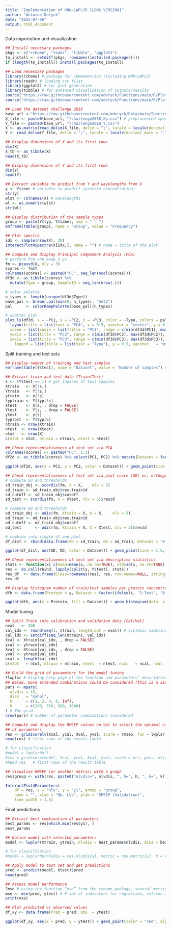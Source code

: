 ```yaml
---
title: "Implementation of KNN-LWPLSR [LONG VERSION]"
author: "Antoine Deryck"
date: "2025-07-06"
output: html_document
---
```


Data importation and visualization
```r
## Install necessary packages
pkgs <- c("rchemo", "readr", "tibble", "ggplot2")
to_install <- setdiff(pkgs, rownames(installed.packages()))
if (length(to_install)) install.packages(to_install)

## Load necessary packages
library(rchemo) # package for chemometrics (including KNN-LWPLS)  
library(readr) # loading csv files 
library(ggplot2) # for plot generation 
library(tibble) # for enhanced visualisation of outputs/results 
source("https://raw.githubusercontent.com/aderyck/Functions/main/R/Plotting_tools/InteractPlot4Spectra.R") # function for interactive plots of spectra, based on plotly and hosted on Github
source("https://raw.githubusercontent.com/aderyck/Functions/main/R/Plotting_tools/InteractPlot4Parameters.R") # function for interactive plots for parameter selection, based on plotly and hosted on Github

## Load the dataset challenge 2018
base_url <-"https://raw.githubusercontent.com/aderyck/Data/main/Spectroscopy/Challenge/Challenge2018" # GitHub folder where csv files are stored
X_file <- paste0(base_url, "/challenge2018_Xp.csv") # preprocessed spectra
Y_file <- paste0(base_url, "/challenge2018_Y.csv")
X <- as.matrix(read_delim(X_file, delim = ";", locale = locale(decimal_mark = "."), col_names = TRUE, col_types = cols(.default = col_double())))
Y <- read_delim(Y_file, delim = ";", locale = locale(decimal_mark = "."), col_names = TRUE, show_col_types = FALSE)

## Display dimensions of X and its first rows
dim(X)
X_tb <- as_tibble(X)
head(X_tb)

## Display dimensions of Y and its first rows
dim(Y)
head(Y) 

## Extract variable to predict from Y and wavelengths from X
y <- Y$conc # variable to predict (protein concentration)
str(y)
wlst <- colnames(X) # wavelengths
wl <- as.numeric(wlst)
str(wl)

## Display distribution of the sample types 
group <- paste(Y$typ, Y$label, sep = " - ")
enframe(table(group), name = "Group", value = "Frequency")

## Plot spectra 
idx <- sample(nrow(X), 30)
InteractPlot4Spectra(X[idx,], name = "") # name = title of the plot

## Compute and display Principal Component Analysis (PCA) 
# perform PCA and keep 3 pc
fm <- pcasvd(X, nlv = 3)
scores <- fm$T
colnames(scores) <- paste0("PC", seq_len(ncol(scores)))
df3d <- as_tibble(scores) %>%
  mutate(Type = group, SampleID = seq_len(nrow(.)))

# color palette
n_types <- length(unique(df3d$Type))
base_pal <- brewer.pal(min(8, n_types), "Set2")
pal      <- colorRampPalette(base_pal)(n_types)

# scatter plot
plot_ly(df3d, x = ~PC1, y = ~PC2, z = ~PC3, color = ~Type, colors = pal, type = "scatter3d", mode = "markers", marker = list(size = 2), hoverinfo = "text", text = ~paste("Sample:", SampleID)) %>%
  layout(title = list(text = "PCA", x = 0.5, xanchor = "center", y = 0.90, yanchor = "top"),
  scene = list(xaxis = list(title = "PC1", range = c(min(df3d$PC1), max(df3d$PC1)), zeroline = FALSE, showline = TRUE, mirror = TRUE),
  yaxis = list(title = "PC2", range = c(min(df3d$PC2), max(df3d$PC2)), zeroline = FALSE, showline = TRUE, mirror = TRUE),
  zaxis = list(title = "PC3", range = c(min(df3d$PC3), max(df3d$PC3)), zeroline = FALSE, showline = TRUE, mirror = TRUE)),
    legend = list(title = list(text = "Type"), y = 0.5, yanchor   = "middle", itemsizing = "constant"))
```

Split training and test sets
```r
## Display number of training and test samples
enframe(table(Y$test), name = "Dataset", value = "Number of samples") # train/test repartition already included in test column

## Extract train and test data (Train/Test)
s <- (Y$test == 1) # get indices of test samples
Xtrain   <- X[!s,]
Ytrain   <- Y[!s,]
ytrain   <- y[!s]
typtrain <- Y$typ[!s]
Xtest    <- X[s, , drop = FALSE]
Ytest    <- Y[s, , drop = FALSE]
ytest    <- y[s]
typtest  <- Y$typ[s]
ntrain <- nrow(Xtrain)
ntest  <- nrow(Xtest)
ntot   <- nrow(X)
c(ntot = ntot, ntrain = ntrain, ntest = ntest)

## Check representativeness of test set via PCA
colnames(scores) <- paste0("PC", 1:3)
df2d <- as_tibble(scores) %>% select(PC1, PC2) %>% mutate(Dataset = factor(ifelse(s, "1-Test", "0-Train")))

ggplot(df2d, aes(x = PC1, y = PC2, color = Dataset)) + geom_point(size = 1.5, alpha = 0.8) + scale_color_manual(values = c("0-Train" = "blue", "1-Test" = "red")) + labs(x = "PC1", y = "PC2", color = "Dataset") + guides(color = guide_legend(override.aes = list(size = 2, alpha = 1))) + theme_bw() + theme_bw() + theme(panel.grid.major = element_line(color = "grey80"), panel.grid.minor = element_blank(), legend.title = element_text(size = 14), legend.text = element_text(size = 12), legend.key.size = unit(1.2, "lines"))

## Check representativeness of test set via plot score (SD) vs. orthogonal distances (OD)
# compute SD and thresholds
sd_train_obj <- scordis(fm, X = X,    nlv = 5)
sd_train <- sd_train_obj$res.train$d
sd_cutoff <- sd_train_obj$cutoff
sd_test <- scordis(fm, X = Xtest, nlv = 5)$res$d

# compute OD and thresholds
od_train_obj <- odis(fm, Xtrain = X, X = X,    nlv = 5)
od_train <- od_train_obj$res.train$d
od_cutoff <- od_train_obj$cutoff
od_test      <- odis(fm, Xtrain = X, X = Xtest, nlv = 5)$res$d

# combine into single df and plot
df_dist <- rbind(data.frame(SD = sd_train, OD = od_train, Dataset = "0-Train", stringsAsFactors = FALSE), data.frame(SD = sd_test, OD = od_test, Dataset = "1-Test", stringsAsFactors = FALSE))

ggplot(df_dist, aes(SD, OD, color = Dataset)) + geom_point(size = 1.5, alpha = 0.8) + scale_color_manual(values = c("0-Train" = "blue", "1-Test" = "red")) +   geom_vline(xintercept = sd_cutoff, linetype = "dashed") + geom_hline(yintercept = od_cutoff, linetype = "dashed") + labs(x = "SD", y = "OD", color = "Dataset") + guides(color = guide_legend(override.aes = list(size = 2, alpha = 1))) + theme_bw() + theme(panel.grid.major = element_line(color = "grey80"), panel.grid.minor = element_blank(), legend.title = element_text(size = 14), legend.text = element_text(size = 12), legend.key.size = unit(1.2, "lines"))

## Check representativeness of test set via descriptive statistics
stats <- function(x) c(mean=mean(x, na.rm=TRUE), std=sd(x, na.rm=TRUE), min=min(x, na.rm=TRUE), max=max(x, na.rm=TRUE), n=length(x), nmissing=sum(is.na(x)))
res <- do.call(rbind, lapply(split(y, Y$test), stats))
res_df  <- data.frame(Class=rownames(res), res, row.names=NULL, stringsAsFactors=FALSE)
res_df

## Display histogram number of train/test samples per protein concentration
dfh <- data.frame(Protein = y, Dataset = factor(ifelse(s, "1-Test", "0-Train")))

ggplot(dfh, aes(x = Protein, fill = Dataset)) + geom_histogram(data  = subset(dfh, Dataset == "0-Train"), bins  = 30, color = "grey95", size = 0.05, alpha = 1) + geom_histogram(data  = subset(dfh, Dataset == "1-Test"), bins  = 30, color = "grey95", size  = 0.05, alpha = 1) + scale_fill_manual(values = c("0-Train" = "steelblue", "1-Test" = "goldenrod")) + labs(x = "Protein", y    = "Nb. observations", fill = "") + theme_bw() + theme(legend.position = "top", axis.title = element_text(size = 12), axis.text = element_text(size = 10), legend.text = element_text(size = 11), panel.grid.major  = element_line(color = "grey80"), panel.grid.minor  = element_blank())
```

Model tuning
```r
## Split Train into calibration and validation data (Cal/Val)
nval   <- 300
val_idx <- round(seq(1, ntrain, length.out = nval)) # systemic sampling
cal_idx <- setdiff(seq_len(ntrain), val_idx)
Xcal <- Xtrain[cal_idx, , drop = FALSE]
ycal <- ytrain[cal_idx]
Xval <- Xtrain[val_idx, , drop = FALSE]
yval <- ytrain[val_idx]
ncal <- length(cal_idx)
c(ntot   = ntot, ntrain = ntrain, ntest  = ntest, ncal   = ncal, nval   = nval)

## Build the grid of parameters for the model tuning
?lwplsr # display help-page of the function and parameters’ descriptions
## Below, more extended combinations could be considered (this is a simplification for the example)
pars <- mpars(
  nlvdis = 15,
  diss   = "mahal",
  h      = c(1, 2, 4, 6, Inf),
  k      = c(200, 350, 500, 1000)
) # The grid
nrow(pars) # number of parameter combinations considered

## Compute and display the RMSEP values on Val to select the optimal combination 
## of parameters
res <- gridscorelv(Xcal, ycal, Xval, yval, score = rmsep, fun = lwplsr, pars = pars, nlv = 0:15, verb = FALSE)
head(res) # first rows of the result table

# for classification
#model = lwplsrda()
#res = gridscore(model, Xcal, ycal, Xval, yval; score = err, pars, nlv, verbose = false) # for classification, only the misclassification rate (err) is provided by “gridscore”, consider other packages for unbalanced datasets
#head res   # first rows of the result table

## Visualise RMSEP (or another metric) with a graph
res$group <- with(res, paste0("nlvdis=", nlvdis, ", h=", h, ", k=", k))

InteractPlot4Parameters(
    df = res, x = "nlv", y = "y1", group = "group", 
    name = "", xlab = "Nb. LVs", ylab = "RMSEP (Validation)",
    line_width = 1.5)
```

Final predictions
```r
## Extract best combination of parameters
best_params <- res[which.min(res$y1), ]
best_params

## Define model with selected parameters
model <- lwplsr(Xtrain, ytrain, nlvdis = best_params$nlvdis, diss = best_params$diss, h = best_params$h, k = best_params$k, nlv = best_params$nlv)

# for classification
#model = lwplsrda(nlvdis = res.nlvdis[u], metric = res.metric[u], h = res.h[u], k = res.k[u], nlv = res.nlv[u])

## Apply model to test set and get predictions
pred <- predict(model, Xtest)$pred
head(pred)

## Assess model performance
?mse # using the function “mse” from the rchemo package, several metrics are computed, see help page of “mse” for more information about how those metrics are computed
mse <- mse(pred, ytest) # # set of indicators for regression, returns misclassification rate if categorical variable
print(mse)

## Plot predicted vs observed values
df_xy <- data.frame(Pred = pred, Obs  = ytest)

ggplot(df_xy, aes(x = pred, y = ytest)) + geom_point(color = "red", alpha = 0.5, size = 2, shape = 16) + geom_abline(intercept = 0, slope = 1, color = "grey50", linetype = "dashed") + labs(x = "Predictions", y = "Observed test data", title = "Protein concentration (%)") + expand_limits(x = 0, y = 0) + theme_bw() + theme(plot.title = element_text(size = 18, hjust = 0.5), axis.title = element_text(size = 14), axis.text = element_text(size = 12), panel.grid.major = element_line(color = "grey80"), panel.grid.minor = element_blank())
```
